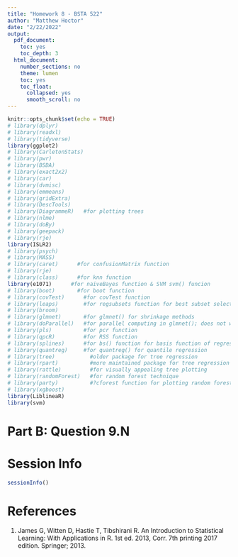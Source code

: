 ```yaml
---
title: "Homework 8 - BSTA 522"
author: "Matthew Hoctor"
date: "2/22/2022"
output:
  pdf_document:
    toc: yes
    toc_depth: 3
  html_document:
    number_sections: no
    theme: lumen
    toc: yes
    toc_float:
      collapsed: yes
      smooth_scroll: no
---
```


```r
knitr::opts_chunk$set(echo = TRUE)
# library(dplyr)
# library(readxl)
# library(tidyverse)
library(ggplot2)
# library(CarletonStats)
# library(pwr)
# library(BSDA)
# library(exact2x2)
# library(car)
# library(dvmisc)
# library(emmeans)
# library(gridExtra)
# library(DescTools)
# library(DiagrammeR)   #for plotting trees
# library(nlme)
# library(doBy)
# library(geepack)
# library(rje)
library(ISLR2)
# library(psych)
# library(MASS)
# library(caret)      #for confusionMatrix function
# library(rje)
# library(class)      #for knn function
library(e1071)      #for naiveBayes function & SVM svm() funcion
# library(boot)       #for boot function
# library(covTest)      #for covTest function
# library(leaps)        #for regsubsets function for best subset selection
# library(broom)
# library(glmnet)       #for glmnet() for shrinkage methods
# library(doParallel)   #for parallel computing in glmnet(); does not work
# library(pls)          #for pcr function
# library(qpcR)         #for RSS function
# library(splines)      #for bs() function for basis function of regression splines
# library(quantreg)     #for quantreg() for quantile regression
# library(tree)           #older package for tree regression
# library(rpart)          #more maintained package for tree regression
# library(rattle)         #for visually appealing tree plotting
# library(randomForest)   #for random forest technique
# library(party)          #?cforest function for plotting random forests?
# library(xgboost)
library(LiblineaR)
library(svm)
```

# Part B: Question 9.N


    
# Session Info

```r
sessionInfo()
```

# References

1. James G, Witten D, Hastie T, Tibshirani R. An Introduction to Statistical Learning: With Applications in R. 1st ed. 2013, Corr. 7th printing 2017 edition. Springer; 2013.
